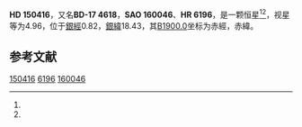 {{Starbox begin
| name = HD 150416
}}
{{Starbox observe
| epoch = [[J2000.0|J2000.0]]
| constell = {{星座名待查}}<ref name=SIMBAD>{{cite web
 | url=http://simbad.u-strasbg.fr/simbad/sim-id?Ident=HR+6196
 | title =Pulsating variable Star
 | publisher=Centre de Données astronomiques de Strasbourg
 | work=SIMBAD
 | accessdate=2012-07-13}}</ref><ref name=DATA>{{cite web
 | url=http://vizier.u-strasbg.fr/viz-bin/VizieR-5?-out.add=.&-source=5050&-corr=PK=HR&-out.max=9999&HR=6196
 | title=VizieR Detailed Page
 | accessdate=2012-07-13
 | archive-date=2016-03-05
 | archive-url=https://web.archive.org/web/20160305055216/http://vizier.u-strasbg.fr/viz-bin/VizieR-5?-out.add=.&-source=5050&-corr=PK=HR&-out.max=9999&HR=6196
 | dead-url=no
 }}</ref>
| 星官 = 
| ra = {{RA|16|41|34.4}}<ref name=SIMBAD /><ref name=DATA />
| dec = {{DEC|-17|44|32}}<ref name=SIMBAD /><ref name=DATA />
| appmag_v = 4.96<ref name=SIMBAD /><ref name=DATA />
}}
{{Starbox character
| class = G7.5IICN1Ba0.4<ref name=SIMBAD /><ref name=DATA />
| b-v = 1.11<ref name=SIMBAD /><ref name=DATA />
| u-b = 0.87<ref name=SIMBAD /><ref name=DATA />
| r-i = 0.6<ref name=SIMBAD /><ref name=DATA />
| variable = 
}}
{{Starbox astrometry
| radial_v = 0.87
| prop_mo_ra = -25
| parallax = 0.047
| p_error = 
}}
{{Starbox catalog
| names =BD-17 4618，[[SAO星表|SAO]] 160046，[[HD星表|HD]] 150416，[[HR星表|HR]] 6196}}
{{Starbox reference |Simbad=HR+6196}}
{{Starbox end}}

'''HD 150416'''，又名'''BD-17 4618'''，'''SAO 160046'''、'''HR 6196'''，是一颗恒星<ref name=SIMBAD /><ref name=DATA />，视星等为4.96，位于[[銀道座標系|銀經]]0.82，[[銀道座標系|銀緯]]18.43，其[[B1900.0|B1900.0]]坐标为赤經{{RA|16|35|47.3}}，赤緯{{DEC|-17|18.43|55}}。

== 参考文献 ==
{{reflist}}

{{star-stub}}

[[Category:HD和HDE天體|150416]]
[[Category:HR天體|6196]]
[[Category:SAO天體|160046]]